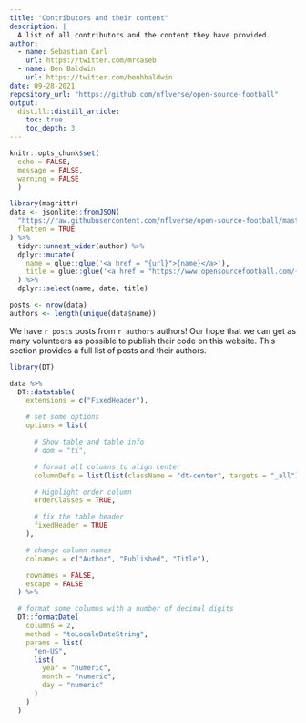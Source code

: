 ```yaml
---
title: "Contributors and their content"
description: |
  A list of all contributors and the content they have provided.
author:
  - name: Sebastian Carl
    url: https://twitter.com/mrcaseb
  - name: Ben Baldwin
    url: https://twitter.com/benbbaldwin
date: 09-28-2021
repository_url: "https://github.com/nflverse/open-source-football"
output:
  distill::distill_article:
    toc: true
    toc_depth: 3
---
```


```r
knitr::opts_chunk$set(
  echo = FALSE,
  message = FALSE, 
  warning = FALSE 
  )

library(magrittr)
data <- jsonlite::fromJSON(
  "https://raw.githubusercontent.com/nflverse/open-source-football/master/docs/posts/posts.json",
  flatten = TRUE
) %>%
  tidyr::unnest_wider(author) %>%
  dplyr::mutate(
    name = glue::glue('<a href = "{url}">{name}</a>'),
    title = glue::glue('<a href = "https://www.opensourcefootball.com/{path}">{title}</a>')
  ) %>%
  dplyr::select(name, date, title)

posts <- nrow(data)
authors <- length(unique(data$name))
```

We have ```r posts``` posts from ```r authors``` authors! Our hope that we can get as many volunteers as possible 
to publish their code on this website. This section provides a full list of posts and their authors.

```r
library(DT)

data %>%
  DT::datatable(
    extensions = c("FixedHeader"),

    # set some options
    options = list(

      # Show table and table info
      # dom = "ti",

      # format all columns to align center
      columnDefs = list(list(className = "dt-center", targets = "_all")),

      # Highlight order column
      orderClasses = TRUE,

      # fix the table header
      fixedHeader = TRUE
    ),

    # change column names
    colnames = c("Author", "Published", "Title"),

    rownames = FALSE,
    escape = FALSE
  ) %>%

  # format some columns with a number of decimal digits
  DT::formatDate(
    columns = 2,
    method = "toLocaleDateString",
    params = list(
      "en-US",
      list(
        year = "numeric",
        month = "numeric",
        day = "numeric"
      )
    )
  )
```

